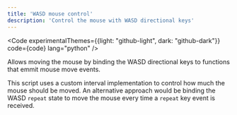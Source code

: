 ```yaml
---
title: 'WASD mouse control'
description: 'Control the mouse with WASD directional keys'
---
```




<Code experimentalThemes={{light: "github-light", dark: "github-dark"}} code={code} lang="python" />


Allows moving the mouse by binding the WASD directional keys to functions
that emmit mouse move events.

This script uses a custom interval implementation to control how much the mouse
should be moved. An alternative approach would be binding the WASD `repeat` state
to move the mouse every time a `repeat` key event is received.
